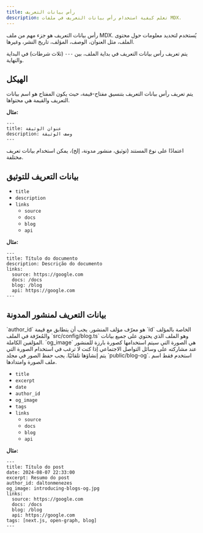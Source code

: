 ```yaml
---
title: رأس بيانات التعريف
description: تعلم كيفية استخدام رأس بيانات التعريف في ملفات MDX.
---
```


رأس بيانات التعريف هو جزء مهم من ملف MDX.
يُستخدم لتحديد معلومات حول محتوى الملف،
مثل العنوان، الوصف، المؤلف، تاريخ النشر، وغيرها.

يتم تعريف رأس بيانات التعريف في بداية الملف، بين `---` (ثلاث شرطات) في البداية والنهاية.

## الهيكل

يتم تعريف رأس بيانات التعريف بتنسيق مفتاح-قيمة، حيث يكون المفتاح هو اسم بيانات التعريف والقيمة هي محتواها.

**مثال:**

```mdx
---
title: عنوان الوثيقة
description: وصف الوثيقة
---
```

اعتمادًا على نوع المستند (توثيق، منشور مدونة، إلخ)، يمكن استخدام بيانات تعريف مختلفة.

## بيانات التعريف للتوثيق

- `title`
- `description`
- `links`
  - `source`
  - `docs`
  - `blog`
  - `api`

**مثال:**

```mdx
---
title: Título do documento
description: Descrição do documento
links:
  source: https://google.com
  docs: /docs
  blog: /blog
  api: https://google.com
---
```

## بيانات التعريف لمنشور المدونة

<Alert className="my-4" variant="warning">
  <AlertTitle className="font-bold">`author_id`</AlertTitle>

  <AlertDescription className="pl-2">
    هو معرّف مؤلف المنشور.
    يجب أن يتطابق مع قيمة `id` الخاصة بالمؤلف والمُعرّفة في الملف `src/config/blog.ts`
    وهو الملف الذي يحتوي على جميع بيانات المؤلفين الكاملة.
  </AlertDescription>
</Alert>

<Alert className="my-4" variant="warning">
  <AlertTitle className="font-bold">`og_image`</AlertTitle>

  <AlertDescription className="pl-2">
    هي الصورة التي سيتم استخدامها كصورة بارزة للمنشور عند مشاركته على وسائل التواصل الاجتماعي إذا كنت لا ترغب في استخدام الصورة التي يتم إنشاؤها تلقائيًا.
    يجب حفظ الصور في مجلد `public/blog-og`.
    استخدم فقط اسم ملف الصورة وامتدادها.
  </AlertDescription>
</Alert>

- `title`
- `excerpt`
- `date`
- `author_id`
- `og_image`
- `tags`
- `links`
  - `source`
  - `docs`
  - `blog`
  - `api`

**مثال:**

```mdx
---
title: Título do post
date: 2024-08-07 22:33:00
excerpt: Resumo do post
author_id: daltonmenezes
og_image: introducing-blogs-og.jpg
links:
  source: https://google.com
  docs: /docs
  blog: /blog
  api: https://google.com
tags: [next.js, open-graph, blog]
---
```





